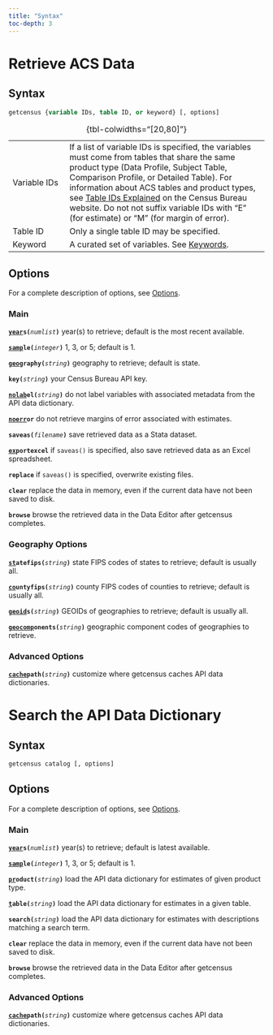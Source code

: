 ```yaml
---
title: "Syntax"
toc-depth: 3
---
```


# Retrieve ACS Data

## Syntax

``` stata
getcensus {variable IDs, table ID, or keyword} [, options]
```

|              |                                                                                                                                                                                                                                                                                                                                                                                                                                                                                    |
|----------------|--------------------------------------------------------|
| Variable IDs | If a list of variable IDs is specified, the variables must come from tables that share the same product type (Data Profile, Subject Table, Comparison Profile, or Detailed Table). For information about ACS tables and product types, see [Table IDs Explained](https://www.census.gov/programs-surveys/acs/guidance/which-data-tool/table-ids-explained.html) on the Census Bureau website. Do not not suffix variable IDs with "E" (for estimate) or "M" (for margin of error). |
| Table ID     | Only a single table ID may be specified.                                                                                                                                                                                                                                                                                                                                                                                                                                           |
| Keyword      | A curated set of variables. See [Keywords](keywords.qmd).                                                                                                                                                                                                                                                                                                                                                                                                                          |
: {tbl-colwidths="[20,80]"}

## Options

For a complete description of options, see [Options](options.qmd).

### Main

<code>**<u>year</u>s(**<i>numlist</i>**)**</code> year(s) to retrieve; default is the most recent available.

<code>**<u>samp</u>le(**<i>integer</i>**)**</code> 1, 3, or 5; default is 1.

<code>**<u>geo</u>graphy(**<i>string</i>**)**</code> geography to retrieve; default is state.

<code>**key(**<i>string</i>**)**</code> your Census Bureau API key.

<code>**<u>nolab</u>el(**<i>string</i>**)**</code> do not label variables with associated metadata from the API data dictionary.

<code>**<u>noerr</u>or**</code> do not retrieve margins of error associated with estimates.

<code>**saveas(**<i>filename</i>**)**</code> save retrieved data as a Stata dataset.

<code>**<u>ex</u>portexcel**</code> if `saveas()` is specified, also save retrieved data as an Excel spreadsheet. 

**`replace`** if `saveas()` is specified, overwrite existing files.

**`clear`** replace the data in memory, even if the current data have not been saved to disk.

**`browse`** browse the retrieved data in the Data Editor after getcensus completes.

### Geography Options

<code>**<u>st</u>atefips(**<i>string</i>**)**</code> state FIPS codes of states to retrieve; default is usually all.

<code>**<u>co</u>untyfips(**<i>string</i>**)**</code> county FIPS codes of counties to retrieve; default is usually all.

<code>**<u>geoid</u>s(**<i>string</i>**)**</code> GEOIDs of geographies to retrieve; default is usually all.

<code>**<u>geocomp</u>onents(**<i>string</i>**)**</code> geographic component codes of geographies to retrieve.


### Advanced Options

<code>**<u>cache</u>path(**<i>string</i>**)**</code> customize where getcensus caches API data dictionaries.


# Search the API Data Dictionary

## Syntax

``` stata
getcensus catalog [, options]
```

## Options

For a complete description of options, see [Options](options.qmd).

### Main

<code>**<u>year</u>s(**<i>numlist</i>**)**</code> year(s) to retrieve; default is latest available.

<code>**<u>samp</u>le(**<i>integer</i>**)**</code> 1, 3, or 5; default is 1.

<code>**<u>pr</u>oduct(**<i>string</i>**)**</code> load the API data dictionary for estimates of given product type.

<code>**<u>t</u>able(**<i>string</i>**)**</code> load the API data dictionary for estimates in a given table.

<code>**search(**<i>string</i>**)**</code> load the API data dictionary for estimates with descriptions matching a search term.

**`clear`** replace the data in memory, even if the current data have not been saved to disk.

**`browse`** browse the retrieved data in the Data Editor after getcensus completes.

### Advanced Options

<code>**<u>cache</u>path(**<i>string</i>**)**</code> customize where getcensus caches API data dictionaries.


